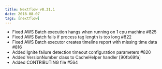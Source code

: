 ```yaml
---
title: Nextflow v0.31.1
date: 2018-08-07
tags: [nextflow]
---
```


- Fixed AWS Batch execution hangs when running on 1 cpu machine #825
- Fixed AWS Batch fails if process tag length is too long #822
- Fixed AWS Batch executor creates timeline report with missing time data #816
- Added Ignite failure detection timeout configuration parameters #820
- Added VersionNumber class to CacheHelper handler [90fb69fa]
- Added CONTRIBUTING file #564
